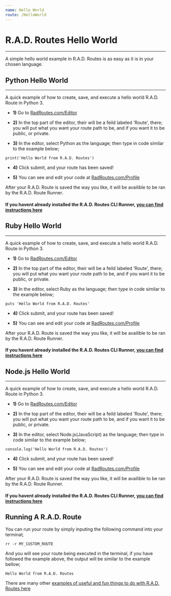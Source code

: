 ```yaml
---
name: Hello World
route: /HelloWorld
---
```


# R.A.D. Routes Hello World

---

A simple hello world example in R.A.D. Routes is as easy as it is in your chosen language.


## Python Hello World
---
A quick example of how to create, save, and execute a hello world R.A.D. Route in Python 3.

* **1)** Go to [RadRoutes.com/Editor](https://radroutes.com/Editor)

* **2)** In the top part of the editor, their will be a feild labeled 'Route', there; you will put what you want your route path to be, and if you want it to be public, or private.

* **3)** In the editor, select Python as the language; then type in code similar to the example below;

```
print('Hello World from R.A.D. Routes')
```

* **4)** Click submit, and your route has been saved!

* **5)** You can see and edit your code at [RadRoutes.com/Profile](https://radroutes.com/Profile)

After your R.A.D. Route is saved the way you like, it will be availible to be ran by the R.A.D. Route Runner.

#### If you havent already installed the R.A.D. Routes CLI Runner, [you can find instructions here](https://docs.radroutes.com/Prerequisites)




## Ruby Hello World
---
A quick example of how to create, save, and execute a hello world R.A.D. Route in Python 3.

* **1)** Go to [RadRoutes.com/Editor](https://radroutes.com/Editor)

* **2)** In the top part of the editor, their will be a feild labeled 'Route', there; you will put what you want your route path to be, and if you want it to be public, or private.

* **3)** In the editor, select Ruby as the language; then type in code similar to the example below;

```
puts 'Hello World from R.A.D. Routes'
```

* **4)** Click submit, and your route has been saved!

* **5)** You can see and edit your code at [RadRoutes.com/Profile](https://radroutes.com/Profile)

After your R.A.D. Route is saved the way you like, it will be availible to be ran by the R.A.D. Route Runner.

#### If you havent already installed the R.A.D. Routes CLI Runner, [you can find instructions here](https://docs.radroutes.com/Prerequisites)




## Node.js Hello World
---
A quick example of how to create, save, and execute a hello world R.A.D. Route in Python 3.

* **1)** Go to [RadRoutes.com/Editor](https://radroutes.com/Editor)

* **2)** In the top part of the editor, their will be a feild labeled 'Route', there; you will put what you want your route path to be, and if you want it to be public, or private.

* **3)** In the editor, select Node.js(JavaScript) as the language; then type in code similar to the example below;

```
console.log('Hello World from R.A.D. Routes')
```

* **4)** Click submit, and your route has been saved!

* **5)** You can see and edit your code at [RadRoutes.com/Profile](https://radroutes.com/Profile)

After your R.A.D. Route is saved the way you like, it will be availible to be ran by the R.A.D. Route Runner.

#### If you havent already installed the R.A.D. Routes CLI Runner, [you can find instructions here](https://docs.radroutes.com/Prerequisites)

## Running A R.A.D. Route

You can run your route by simply inputing the following command into your terminal;

```
rr -r MY_CUSTOM_ROUTE
```

And you will see your route being executed in the terminal, if you have followed the example above, the output will be similar to the example bellow;

```
Hello World from R.A.D. Routes
```

There are many other [examples of useful and fun things to do with R.A.D. Routes here](https://docs.radroutes.com/RADExamples)